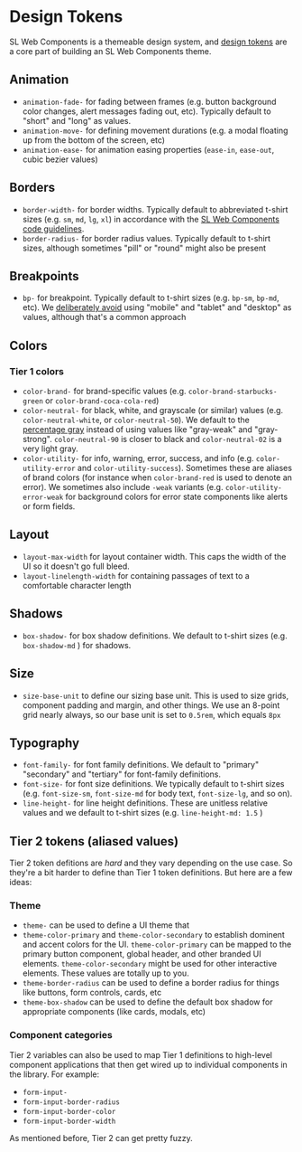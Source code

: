 
<Meta title="Documentation/Tokens" />

# Design Tokens

SL Web Components is a themeable design system, and [design tokens](https://css-tricks.com/what-are-tokens/) are a core part of building an SL Web Components theme.

## Animation

- `animation-fade-` for fading between frames (e.g. button background color changes, alert messages fading out, etc). Typically default to "short" and "long" as values.
- `animation-move-` for defining movement durations (e.g. a modal floating up from the bottom of the screen, etc)
- `animation-ease-` for animation easing properties (`ease-in`, `ease-out`, cubic bezier values)

## Borders

- `border-width-` for border widths. Typically default to abbreviated t-shirt sizes (e.g. `sm`, `md`, `lg`, `xl`) in accordance with the [SL Web Components code guidelines](./CODE_GUIDELINES.md).
- `border-radius-` for border radius values. Typically default to t-shirt sizes, although sometimes "pill" or "round" might also be present

## Breakpoints

- `bp-` for breakpoint. Typically default to t-shirt sizes (e.g. `bp-sm`, `bp-md`, etc). We [deliberately avoid](https://bradfrost.com/blog/post/7-habits-of-highly-effective-media-queries/) using "mobile" and "tablet" and "desktop" as values, although that's a common approach

## Colors

### Tier 1 colors

- `color-brand-` for brand-specific values (e.g. `color-brand-starbucks-green` or `color-brand-coca-cola-red`)
- `color-neutral-` for black, white, and grayscale (or similar) values (e.g. `color-neutral-white`, or `color-neutral-50`). We default to the [percentage gray](https://medium.com/eightshapes-llc/color-in-design-systems-a1c80f65fa3) instead of using values like "gray-weak" and "gray-strong". `color-neutral-90` is closer to black and `color-neutral-02` is a very light gray.
- `color-utility-` for info, warning, error, success, and info (e.g. `color-utility-error` and `color-utility-success`). Sometimes these are aliases of brand colors (for instance when `color-brand-red` is used to denote an error). We sometimes also include `-weak` variants (e.g. `color-utility-error-weak` for background colors for error state components like alerts or form fields.

## Layout

- `layout-max-width` for layout container width. This caps the width of the UI so it doesn't go full bleed.
- `layout-linelength-width` for containing passages of text to a comfortable character length

## Shadows

- `box-shadow-` for box shadow definitions. We default to t-shirt sizes (e.g. `box-shadow-md` ) for shadows.

## Size

- `size-base-unit` to define our sizing base unit. This is used to size grids, component padding and margin, and other things. We use an 8-point grid nearly always, so our base unit is set to `0.5rem`, which equals `8px`

## Typography

- `font-family-` for font family definitions. We default to "primary" "secondary" and "tertiary" for font-family definitions.
- `font-size-` for font size definitions. We typically default to t-shirt sizes (e.g. `font-size-sm`, `font-size-md` for body text, `font-size-lg`, and so on).
- `line-height-` for line height definitions. These are unitless relative values and we default to t-shirt sizes (e.g. `line-height-md: 1.5` )

## Tier 2 tokens (aliased values)

Tier 2 token defitions are _hard_ and they vary depending on the use case. So they're a bit harder to define than Tier 1 token definitions. But here are a few ideas:

### Theme

- `theme-` can be used to define a UI theme that
- `theme-color-primary` and `theme-color-secondary` to establish dominent and accent colors for the UI. `theme-color-primary` can be mapped to the primary button component, global header, and other branded UI elements. `theme-color-secondary` might be used for other interactive elements. These values are totally up to you.
- `theme-border-radius` can be used to define a border radius for things like buttons, form controls, cards, etc
- `theme-box-shadow` can be used to define the default box shadow for appropriate components (like cards, modals, etc)

### Component categories

Tier 2 variables can also be used to map Tier 1 definitions to high-level component applications that then get wired up to individual components in the library. For example:

- `form-input-`
- `form-input-border-radius`
- `form-input-border-color`
- `form-input-border-width`

As mentioned before, Tier 2 can get pretty fuzzy.
